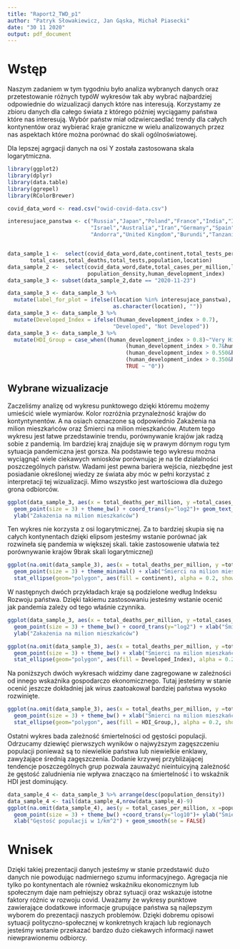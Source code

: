 ```yaml
---
title: "Raport2_TWD_p1"
author: "Patryk Słowakiewicz, Jan Gąska, Michał Piasecki"
date: "30 11 2020"
output: pdf_document
---
```


# Wstęp 

Naszym zadaniem w tym tygodniu było analiza wybranych danych oraz przetestowanie różnych typóW wykresów tak aby wybrać najbardziej odpowiednie do wizualizacji danych które nas interesują. Korzystamy ze zbioru danych dla całego świata z którego później wyciągamy państwa które nas interesują. Wybór państw miał odzwiercaedlać trendy dla całych kontynentów oraz wybierać kraje graniczne w wielu analizowanych przez nas aspektach które można porównać do skali ogólnoświatowej.

Dla lepszej agrgacji danych na osi Y została zastosowana skala logarytmiczna.

```r
library(ggplot2)
library(dplyr)
library(data.table)
library(ggrepel)
library(RColorBrewer)

covid_data_word <- read.csv("owid-covid-data.csv")

interesujace_panstwa <- c("Russia","Japan","Poland","France","India","Italy","China","Brazil","Mexico","USA","Sudan",
                          "Israel","Australia","Iran","Germany","Spain","Canada","Uganda","World","San Marino","Peru",
                          "Andorra","United Kingdom","Burundi","Tanzania")


data_sample_1 <-  select(covid_data_word,date,continent,total_tests_per_thousand,human_development_index,
       total_cases,total_deaths,total_tests,population,location)
data_sample_2 <-  select(covid_data_word,date,total_cases_per_million,location,continent,total_deaths_per_million,
                         population_density,human_development_index)
data_sample_3 <- subset(data_sample_2,date == "2020-11-23")

data_sample_3 <- data_sample_3 %>% 
  mutate(label_for_plot = ifelse((location %in% interesujace_panstwa),
                                 as.character(location), "")) 
data_sample_3 <- data_sample_3 %>% 
  mutate(Developed_Index = ifelse((human_development_index > 0.7),
                                 "Developed", "Not Developed")) 
data_sample_3 <- data_sample_3 %>% 
  mutate(HDI_Group = case_when((human_development_index > 0.8)~"Very High HDI",
                                     (human_development_index > 0.7&human_development_index <= 0.8)~"High HDI",
                                     (human_development_index > 0.550&human_development_index <= 0.7)~"Medium HDI",
                                     (human_development_index > 0.350&human_development_index <= 0.550)~"Low HDI",
                                     TRUE ~ "0"))

```

## Wybrane wizualizacje

Zaczeliśmy analizę od wykresu punktowego dzięki któremu możemy umieścić wiele wymiarów. Kolor rozróżnia przynależność krajów do kontyntynentów. A na osiach oznaczone są odpowiednio Zakażenia na milion mieszkańców oraz Śmierci na milion mieszkańców. Atutem tego wykresu jest łatwe przedstawinie trendu, porównywanie krajów jak radzą sobie z pandemią. Im bardziej kraj znajduje się w prawym dórnym rogu tym sytuacja pandemiczna jest gorsza. Na podstawie tego wykresu można wyciągnąć wiele ciekawych wniosków porównując je na tle działalności poszczególnych państw. Wadami jest pewna bariera wejścia, niezbędne jest posiadanie określonej wiedzy ze świata aby móc w pełni korzystać z interpretacji tej wizualizacji. Mimo wszystko jest wartościowa dla dużego grona odbiorców.

```r

ggplot(data_sample_3, aes(x = total_deaths_per_million, y =total_cases_per_million,color = continent,label=label_for_plot)) +
  geom_point(size = 3) + theme_bw() + coord_trans(y="log2")+ geom_text_repel(color="black",force=2,size=3.5) + xlab("Śmierci na milion mieszkańców")+
  ylab("Zakażenia na milion mieszkańców")
```

Ten wykres nie korzysta z osi logarytmicznej. Za to bardziej skupia się na całych kontynentach dzięki elipsom jesteśmy wstanie porównać jak rozwineła się pandemia w większej skali. takie zastosowenie ułatwia też porównywanie krajów 9brak skali logarytmicznej)

```r
ggplot(na.omit(data_sample_3), aes(x = total_deaths_per_million, y =total_cases_per_million,color = continent)) +
  geom_point(size = 3) + theme_minimal() + xlab("Śmierci na milion mieszkańców")+ylab("Zakażenia na milion mieszkańców")+
  stat_ellipse(geom="polygon", aes(fill = continent), alpha = 0.2, show.legend = TRUE,  level = 0.95)

```

W następnych dwóch przykładach kraje są podzielone według Indeksu Rozwoju państwa. Dzięki takiemu zastosowaniu jesteśmy wstanie ocenić jak pandemia zależy od tego właśnie czynnika.
```r

ggplot(data_sample_3, aes(x = total_deaths_per_million, y =total_cases_per_million,color = Developed_Index)) +
  geom_point(size = 3) + theme_bw() + coord_trans(y="log2") + xlab("Śmierci na milion mieszkańców")+
  ylab("Zakażenia na milion mieszkańców")


```


```r

ggplot(na.omit(data_sample_3), aes(x = total_deaths_per_million, y =total_cases_per_million,)) +
  geom_point(size = 3) + theme_bw() + xlab("Śmierci na milion mieszkańców")+ylab("Zakażenia na milion mieszkańców")+
  stat_ellipse(geom="polygon", aes(fill = Developed_Index), alpha = 0.2, show.legend = TRUE,  level = 0.95)


```
Na poniższych dwóch wykresach widzimy dane zagregowane w zależności od innego wskaźnika gospodarczo ekonomicznego. Tutaj jesteśmy w stanie ocenić jeszcze dokładniej jak wirus zaatoakował bardziej państwa wysoko rozwinięte.
```r
ggplot(na.omit(data_sample_3), aes(x = total_deaths_per_million, y =total_cases_per_million)) +
  geom_point(size = 3) + theme_bw() + xlab("Śmierci na milion mieszkańców")+ylab("Zakażenia na milion mieszkańców")+
  stat_ellipse(geom="polygon", aes(fill = HDI_Group,), alpha = 0.2, show.legend = TRUE,  level = 0.95,colour = "black")

```
Ostatni wykres bada zależność śmiertelności od gęstości populacji.
Odrzucamy dziewięć pierwszych wyników o najwyższym zagęszczeniu populacji ponieważ są to niewielkie państwa lub niewielkie enklawy, zawyżające średnią zagęszczenia.
Dodanie krzywej przybliżającej tendencje poszczególnych grup pozwala zauważyć nieintuicyjną zależność że gęstość zaludnienia nie wpływa znacząco na śmiertelność i to wskaźnik HDI jest dominujący. 

```r
data_sample_4 <- data_sample_3 %>% arrange(desc(population_density))
data_sample_4 <- tail(data_sample_4,nrow(data_sample_4)-9)
ggplot(na.omit(data_sample_4), aes(y = total_cases_per_million, x =population_density,color = HDI_Group)) +
  geom_point(size = 3) + theme_bw() +coord_trans(y="log10")+ ylab("Śmierci na milion mieszkańców")+
  xlab("Gęstość populacji w 1/km^2") + geom_smooth(se = FALSE) 
```

# Wnisek 
Dzięki takiej prezentacji danych jesteśmy w stanie przedstawić dużo danych nie powodując nadmiernego szumu informacyjnego. Agregacja nie tylko po kontynentach ale również wskaźniku ekonomicznym lub społecznym daje nam pełniejszy obraz sytuacji oraz wskazuje istotne faktory różnic w rozwoju covid. Uważamy że wykresy punktowe zawierające dodatkowe informacje grupujące państwa są najlepszym wyborem do prezentacji naszych problemów. Dzięki dobremu opisowi sytuacji polityczno-społecznej w konkretnych krajach lub regionaych jesteśmy wstanie przekazać bardzo dużo ciekawych informacji nawet niewprawionemu odbiorcy.







